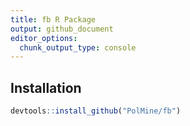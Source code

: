 ```yaml
---
title: fb R Package
output: github_document
editor_options: 
  chunk_output_type: console
---
```


<!-- README.md is generated from README.Rmd. Please edit that file -->

## Installation 

```r
devtools::install_github("PolMine/fb")
```

